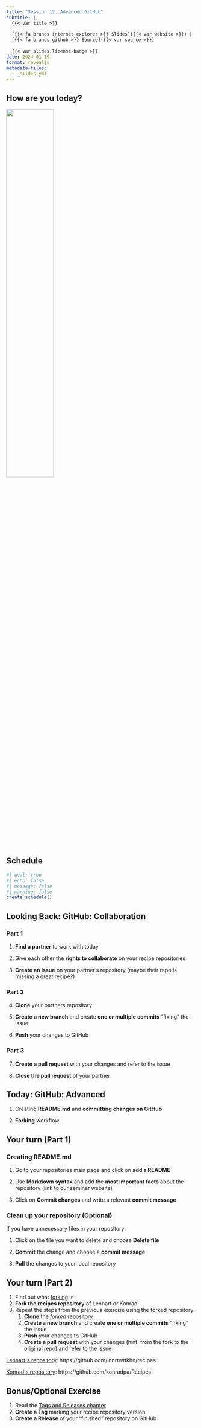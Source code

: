```yaml
---
title: "Session 12: Advanced GitHub"
subtitle: |
  {{< var title >}}
  
  [{{< fa brands internet-explorer >}} Slides]({{< var website >}}) |
  [{{< fa brands github >}} Source]({{< var source >}})
  
  {{< var slides.license-badge >}}
date: 2024-01-19
format: revealjs
metadata-files:
  - _slides.yml
---
```


## How are you today?

::: fragment
![](../images/moodscale_12.jpg){width="50%"}
:::

## Schedule

```r
#| eval: true
#| echo: false
#| message: false
#| warning: false
create_schedule()
```

## Looking Back: GitHub: Collaboration

### Part 1

1.  **Find a partner** to work with today

2.  Give each other the **rights to collaborate** on your recipe repositories

3.  **Create an issue** on your partner's repository (maybe their repo is missing a great recipe?)

### Part 2

4.  **Clone** your partners repository

5.  **Create a new branch** and create **one or multiple commits** "fixing" the issue

6.  **Push** your changes to GitHub

### Part 3

7.  **Create a pull request** with your changes and refer to the issue

8.  **Close the pull request** of your partner


## Today: GitHub: Advanced

1. Creating **README.md** and **committing changes on GitHub**

1. **Forking** workflow 

## Your turn (Part 1)

::: {.fragment .fade-in}

### Creating README.md

1. Go to your repositories main page and click on **add a README**

1. Use **Markdown syntax** and add the **most important facts** about the repository (link to our seminar website)

1. Click on **Commit changes** and write a relevant **commit message**

:::

::: {.fragment .fade-in}

### Clean up your repository (Optional) 

If you have unnecessary files in your repository:

1. Click on the file you want to delete and choose **Delete file**

1. **Commit** the change and choose a **commit message**

1. **Pull** the changes to your local repository

:::


## Your turn (Part 2)

::: {.fragment .fade-in}

1. Find out what [forking](https://lennartwittkuhn.com/version-control-book/chapters/github-intro.html#forking-a-repository) is
1. **Fork the recipes repository** of Lennart or Konrad
1. Repeat the steps from the previous exercise using the forked repository:
    1. **Clone** the *forked* repository
    1. **Create a new branch** and create **one or multiple commits** "fixing" the issue
    1. **Push** your changes to GitHub
    1. **Create a pull request** with your changes (hint: from the fork to the original repo) and refer to the issue
::: 

::: {.fragment .fade-in}

[Lennart´s repository](https://github.com/lnnrtwttkhn/recipes): https://github.com/lnnrtwttkhn/recipes 

[Konrad´s repository](https://github.com/konradpa/Recipes): https://github.com/konradpa/Recipes 
:::

## Bonus/Optional Exercise

1. Read the [Tags and Releases chapter](https://lennartwittkuhn.com/version-control-book/)
1. **Create a Tag** marking your recipe repository version
1. **Create a Release** of your "finished" repository on GitHub